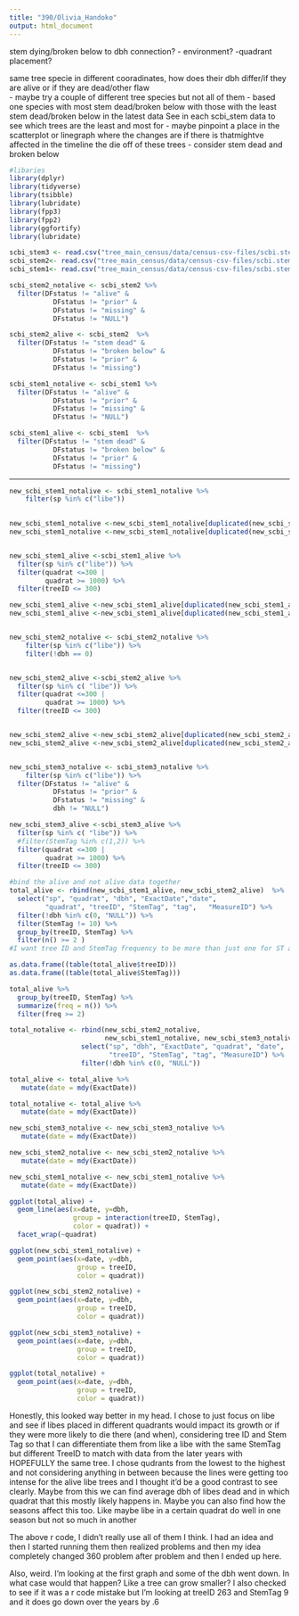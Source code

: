 ```yaml
---
title: "390/Olivia_Handoko"
output: html_document
---
```

 stem dying/broken below to dbh connection?
- environment?
-quadrant placement?

same tree specie in different cooradinates, how does their dbh differ/if they are alive or if they are dead/other flaw  
- maybe try a couple of different tree species but not all of them 
  - based one species with most stem dead/broken below with those with the least stem dead/broken below in the latest data 
See in each scbi_stem data to see which trees are the least and most for 
- maybe pinpoint a place in the scatterplot or linegraph where the changes are if there is thatmightve affected in the timeline the die off of these trees 
  - consider stem dead and broken below
```r
#libaries
library(dplyr)
library(tidyverse)
library(tsibble)
library(lubridate)
library(fpp3)
library(fpp2)
library(ggfortify)
library(lubridate)
```

```r
scbi_stem3 <- read.csv("tree_main_census/data/census-csv-files/scbi.stem3.csv")
scbi_stem2<- read.csv("tree_main_census/data/census-csv-files/scbi.stem2.csv")
scbi_stem1<- read.csv("tree_main_census/data/census-csv-files/scbi.stem1.csv")
```

```r
scbi_stem2_notalive <- scbi_stem2 %>%
  filter(DFstatus != "alive" & 
           DFstatus != "prior" & 
           DFstatus != "missing" & 
           DFstatus != "NULL") 

scbi_stem2_alive <- scbi_stem2  %>%
  filter(DFstatus != "stem dead" & 
           DFstatus != "broken below" & 
           DFstatus != "prior" & 
           DFstatus != "missing") 

```


```r
scbi_stem1_notalive <- scbi_stem1 %>%
  filter(DFstatus != "alive" & 
           DFstatus != "prior" & 
           DFstatus != "missing" & 
           DFstatus != "NULL") 

scbi_stem1_alive <- scbi_stem1  %>%
  filter(DFstatus != "stem dead" & 
           DFstatus != "broken below" & 
           DFstatus != "prior" & 
           DFstatus != "missing") 

```
______________________________________________________________________________________
```r

new_scbi_stem1_notalive <- scbi_stem1_notalive %>% 
    filter(sp %in% c("libe")) 

  
new_scbi_stem1_notalive <-new_scbi_stem1_notalive[duplicated(new_scbi_stem1_notalive$tag), ]
new_scbi_stem1_notalive <-new_scbi_stem1_notalive[duplicated(new_scbi_stem1_notalive$treeID), ]


new_scbi_stem1_alive <-scbi_stem1_alive %>%
  filter(sp %in% c("libe")) %>%
  filter(quadrat <=300 | 
         quadrat >= 1000) %>%
  filter(treeID <= 300)

new_scbi_stem1_alive <-new_scbi_stem1_alive[duplicated(new_scbi_stem1_alive$tag), ]
new_scbi_stem1_alive <-new_scbi_stem1_alive[duplicated(new_scbi_stem1_alive$treeID), ]


new_scbi_stem2_notalive <- scbi_stem2_notalive %>% 
    filter(sp %in% c("libe")) %>%
    filter(!dbh == 0)


new_scbi_stem2_alive <-scbi_stem2_alive %>%
  filter(sp %in% c( "libe")) %>%
  filter(quadrat <=300 | 
         quadrat >= 1000) %>%
  filter(treeID <= 300)


new_scbi_stem2_alive <-new_scbi_stem2_alive[duplicated(new_scbi_stem2_alive$tag), ]
new_scbi_stem2_alive <-new_scbi_stem2_alive[duplicated(new_scbi_stem2_alive$treeID), ]


new_scbi_stem3_notalive <- scbi_stem3_notalive %>% 
    filter(sp %in% c("libe")) %>%
  filter(DFstatus != "alive" & 
           DFstatus != "prior" & 
           DFstatus != "missing" & 
           dbh != "NULL") 

new_scbi_stem3_alive <-scbi_stem3_alive %>%
  filter(sp %in% c( "libe")) %>%
  #filter(StemTag %in% c(1,2)) %>%
  filter(quadrat <=300 |
         quadrat >= 1000) %>%
  filter(treeID <= 300)

```

```r
#bind the alive and not alive data together 
total_alive <- rbind(new_scbi_stem1_alive, new_scbi_stem2_alive)  %>% 
  select("sp", "quadrat", "dbh", "ExactDate","date",
         "quadrat", "treeID", "StemTag", "tag",   "MeasureID") %>%
  filter(!dbh %in% c(0, "NULL")) %>%
  filter(StemTag != 10) %>%
  group_by(treeID, StemTag) %>%
  filter(n() >= 2 )
#I want tree ID and StemTag frequency to be more than just one for ST and 3 for treeID

as.data.frame((table(total_alive$treeID))) 
as.data.frame((table(total_alive$StemTag)))

total_alive %>% 
  group_by(treeID, StemTag) %>% 
  summarize(freq = n()) %>%
  filter(freq >= 2)

total_notalive <- rbind(new_scbi_stem2_notalive, 
                        new_scbi_stem1_notalive, new_scbi_stem3_notalive) %>% 
                  select("sp", "dbh", "ExactDate", "quadrat", "date", 
                         "treeID", "StemTag", "tag", "MeasureID") %>%
                  filter(!dbh %in% c(0, "NULL")) 

```

```r
total_alive <- total_alive %>%
   mutate(date = mdy(ExactDate))

total_notalive <- total_alive %>%
   mutate(date = mdy(ExactDate))
```

```r
new_scbi_stem3_notalive <- new_scbi_stem3_notalive %>%
   mutate(date = mdy(ExactDate))

new_scbi_stem2_notalive <- new_scbi_stem2_notalive %>%
   mutate(date = mdy(ExactDate))

new_scbi_stem1_notalive <- new_scbi_stem1_notalive %>%
   mutate(date = mdy(ExactDate))
```

```r
ggplot(total_alive) + 
  geom_line(aes(x=date, y=dbh, 
                group = interaction(treeID, StemTag), 
                color = quadrat)) + 
  facet_wrap(~quadrat) 
```


```r
ggplot(new_scbi_stem1_notalive) + 
  geom_point(aes(x=date, y=dbh, 
                 group = treeID, 
                 color = quadrat)) 
```

```r
ggplot(new_scbi_stem2_notalive) + 
  geom_point(aes(x=date, y=dbh, 
                 group = treeID, 
                 color = quadrat))
```


```r
ggplot(new_scbi_stem3_notalive) + 
  geom_point(aes(x=date, y=dbh, 
                 group = treeID, 
                 color = quadrat)) 
```

```r
ggplot(total_notalive) + 
  geom_point(aes(x=date, y=dbh, 
                 group = treeID, 
                 color = quadrat)) 
```
Honestly, this looked way better in my head. I chose to just focus on libe and see if libes placed in different quadrants would impact its growth or if they were more likely to die there (and when), considering tree ID and Stem Tag so that I can differentiate them from like a libe with the same StemTag but different TreeID to match with data from the later years with HOPEFULLY the same tree.  I chose qudrants from the lowest to the highest and not considering anything in between because the lines were getting too intense for the alive libe trees and I thought it'd be a good contrast to see clearly.
Maybe from this we can find average dbh of libes dead and in which quadrat that this mostly likely happens in. Maybe you can also find how the seasons affect this too. 
Like maybe libe in a certain quadrat do well in one season but not so much in another

The above r code, I didn't really use all of them I think. I had an idea and then I started running them then realized problems and then my idea completely changed 360 problem after problem and then I ended up here. 

Also, weird. I'm looking at the first graph and some of the dbh went down. In what case would that happen? Like a tree can grow smaller? I also checked to see if it was a r code mistake but I'm looking at treeID 263 and StemTag 9 and it does go down over the years by .6